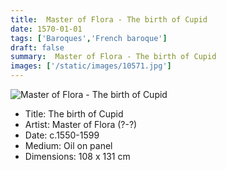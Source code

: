 ```yaml
---
title:  Master of Flora - The birth of Cupid
date: 1570-01-01
tags: ['Baroques','French baroque']
draft: false
summary:  Master of Flora - The birth of Cupid
images: ['/static/images/10571.jpg']
---
```


![ Master of Flora - The birth of Cupid](/static/images/10571.jpg)

* Title: The birth of Cupid
* Artist:  Master of Flora (?-?)
* Date: c.1550-1599
* Medium: Oil on panel
* Dimensions: 108 x 131 cm


